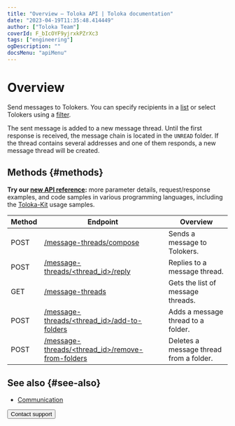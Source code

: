 ```yaml
---
title: "Overview — Toloka API | Toloka documentation"
date: "2023-04-19T11:35:48.414449"
author: ["Toloka Team"]
coverId: F_bIcOYF9yjrxkPZrXc3
tags: ["engineering"]
ogDescription: ""
docsMenu: "apiMenu"
---
```


# Overview

Send messages to Tolokers. You can specify recipients in a [list](/docs/api/message-send#spis) or select Tolokers using a [filter](/docs/api/message-send#didi).

The sent message is added to a new message thread. Until the first response is received, the message chain is located in the `UNREAD` folder. If the thread contains several addresses and one of them responds, a new message thread will be created.

## Methods {#methods}

<Note mode="tip" title="Tip">

**Try our [new API reference](https://toloka.ai/docs/api/api-reference/#tag--message-thread):** more parameter details, request/response examples, and code samples in various programming languages, including the [Toloka-Kit](/docs/toloka-kit/) usage samples.

</Note>

Method | Endpoint | Overview
----- | ----- | -----
POST | [/message-threads/compose](/docs/api/message-send) | Sends a message to Tolokers.
POST | [/message-threads/<thread_id>/reply](/docs/api/reply-message) | Replies to a message thread.
GET | [/message-threads](/docs/api/get-chain-list) | Gets the list of message threads.
POST | [/message-threads/<thread_id>/add-to-folders](/docs/api/move-message) | Adds a message thread to a folder.
POST | [/message-threads/<thread_id>/remove-from-folders](/docs/api/move-message) | Deletes a message thread from a folder.

## See also {#see-also}

- [Communication](/docs/guide/messaging)

<Button themeColor="light" view="default" size="l" type="link" url="/docs/guide/troubleshooting/support?form-source=api-messages">Contact support</Button>